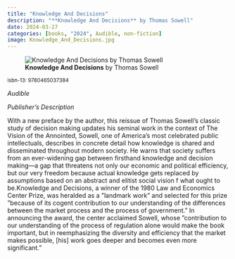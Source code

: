 ```yaml
---
title: "Knowledge And Decisions"
description: "**Knowledge And Decisions** by Thomas Sowell"
date: 2024-03-27
categories: [books, "2024", Audible, non-fiction]
image: Knowledge_And_Decisions.jpg
---
```

![**Knowledge And Decisions** by Thomas Sowell](Knowledge_And_Decisions.jpg){fig-align="left"}

<sup>isbn-13: 9780465037384</sup>

*Audible*

*Publisher's Description*

With a new preface by the author, this reissue of Thomas Sowell's classic
study of decision making updates his seminal work in the context of The
Vision of the Annointed, Sowell, one of America's most celebrated public
intellectuals, describes in concrete detail how knowledge is shared and
disseminated throughout modern society. He warns that society suffers from
an ever-widening gap between firsthand knowledge and decision making—a gap
that threatens not only our economic and political efficiency, but our very
freedom because actual knowledge gets replaced by assumptions based on an
abstract and elitist social vision f what ought to be.Knowledge and
Decisions, a winner of the 1980 Law and Economics Center Prize, was
heralded as a ”landmark work” and selected for this prize ”because of its
cogent contribution to our understanding of the differences between the
market process and the process of government.” In announcing the award, the
center acclaimed Sowell, whose ”contribution to our understanding of the
process of regulation alone would make the book important, but in
reemphasizing the diversity and efficiency that the market makes possible,
[his] work goes deeper and becomes even more significant.”